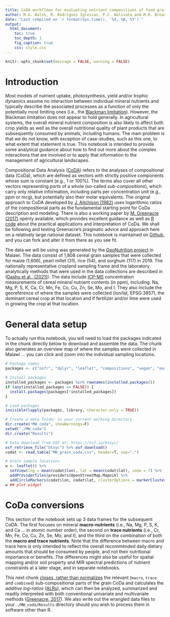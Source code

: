```yaml
---
title: CoDA workflows for evaluating nutrient compositions of food grains
author: M.G. Walsh, R. Rodríguez Iglesias, P.C. Nalivata and M.R. Broadley
date: "Last compiled on `r format(Sys.time(), '%d, %B, %Y')`"
output:
  html_document:
    toc: true
    toc_depth: 1
    fig_caption: true
    css: style.css
---
```


```r
knitr::opts_chunk$set(message = FALSE, warning = FALSE)
```

# Introduction

Most models of nutrient uptake, photosynthesis, yield and/or trophic dynamics assume no interaction between individual mineral nutrients and typically describe the associated processes as a function of only the potentially most limiting ones (i.e., the [Blackman limitation](https://www.biologydiscussion.com/photosynthesis/blackmans-law-of-limiting-factors-and-his-criticism-photosynthesis/23006)). However, the Blackman limitation does not appear to hold generally. In agricultural systems, the overall mineral nutrient composition is also likely to affect both crop yields as well as the overall nutritional quality of plant products that are subsequently consumed by animals, including humans. The main problem is that we do not know, with exception of case-studies, such as this one, to what extent that statement is true. This notebook is intended to provide some analytical guidance about how to find out more about the complex interactions that are involved or to apply that information to the management of agricultural landscapes.

Compositional Data Analysis ([CoDA](http://www.compositionaldata.com/)) refers to the analyses of compositional data (CoDa), which are defined as vectors with strictly positive components whose sum is constant (e.g., 1 or 100%). The terms also cover all other vectors representing *parts* of a whole (so-called *sub-compositions*), which carry only relative information, including parts per concentration unit (e.g., ppm or mcg), but potentially also their molar equivalents. The original approach to CoDA developed by [J. Aitchison (1982)](https://rss.onlinelibrary.wiley.com/doi/10.1111/j.2517-6161.1982.tb01195.x) uses logarithmic ratios of the compositional parts as the fundamental starting point for CoDa description and modeling. There is also a working paper by [M. Greenacre (2017)](https://econ-papers.upf.edu/papers/1554.pdf) openly available, which provides excellent guidance as well as [R code](https://github.com/michaelgreenacre/CODAinPractice) about the practical applications and interpretation of CoDa. We shall be following and testing Greenacre's pragmatic advice and approach here on a relatively large national dataset. This notebook is maintained on [Github](https://github.com/mgwalsh/Bioavailability/blob/master/CoDa_workflow.Rmd), and you can fork and alter it from there as you see fit.

The data we will be using was generated by the [GeoNutrition project](http://www.geonutrition.com) in Malawi. The data consist of 1,808 cereal grain samples that were collected for maize (1,606), pearl millet (31), rice (54), and sorghum (117) in 2019. The nationally representative cropland sampling frame and the laboratory analytically methods that were used in the data collections are described in ([Gashu et al., (2021)](https://doi.org/10.1038/s41586-021-03559-3)). The data include [ICP-MS](https://en.wikipedia.org/wiki/Inductively_coupled_plasma_mass_spectrometry) concentration measurements  of cereal mineral nutrient contents (in ppm), including: Na, Mg, P, S, K, Ca, Cr, Mn, Fe, Co, Cu, Zn, Se, Mo, and I. They also include the georeference of where the samples were collected (lon/lat, EPSG:3857), the dominant cereal crop at that location and if fertilizer and/or lime were used in growing the crop at that location.

# General data setup

To actually run this notebook, you will need to load the packages indicated in the chunk directly below to download and assemble the data. The chunk also generates an overview map of where the samples were collected in Malawi ... you can click and zoom into the individual sampling locations.

```r
# Package names
packages <- c("osfr", "dplyr", "leaflet", "compositions", "vegan", "easyCODA")

# Install packages
installed_packages <- packages %in% rownames(installed.packages())
if (any(installed_packages == FALSE)) {
  install.packages(packages[!installed_packages])
}

# Load packages
invisible(lapply(packages, library, character.only = TRUE))

# Create a data folder in your current working directory
dir.create("MW_coda", showWarnings=F)
setwd("./MW_coda")
dir.create("Results")

# Data download from OSF at: https://osf.io/btxyc/
osf_retrieve_file("btxyc") %>% osf_download()
codat <- read.table("MW_grain_coda.csv", header=T, sep=",")
```

```r
# Grain sample locations
w <- leaflet() %>%
  setView(lng = mean(codat$lon), lat = mean(codat$lat), zoom = 7) %>%
  addProviderTiles(providers$OpenStreetMap.Mapnik) %>%
  addCircleMarkers(codat$lon, codat$lat, clusterOptions = markerClusterOptions())
w ## plot widget 
```

# CoDa conversions

This section of the notebook sets up 3 data frames for the subsequent CoDA. The first focuses on mineral **macro-nutrients** (i.e., Na, Mg, P, S, K, and Ca ... in atomic number order), the second on **trace nutrients** (i.e., Cr, Mn, Fe, Co, Cu, Zn, Se, Mo, and I), and the third on the combination of both the **macro and trace nutrients**. Note that the difference between macro and trace here is only intended to reflect the overall recommended daily dietary amounts that should be consumed by people, and not their nutritional importance or benefits. The differences might also be useful for spatial mapping and/or soil property and MIR spectral predictions of nutrient constraints at a later stage, and in separate notebooks.

This next chunk [closes, rather than normalizes](https://econ-papers.upf.edu/papers/1554.pdf) the relevant (`macro`, `trace` and `combined`) sub-compositional parts of the grain CoDa and calculates the *additive log-ratios* ([ALRs](https://rdrr.io/cran/compositions/man/alr.html)), which can then be analyzed, summarized and readily interpreted with both conventional univariate and multivariate methods ([Greenacre, 2017](https://econ-papers.upf.edu/papers/1554.pdf)). We also write out the wrangled data files to your `./MW_coda/Results` directory should you wish to process them in software other than R.

```r

```


